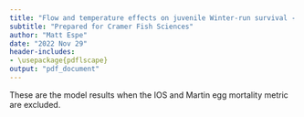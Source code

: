 ```yaml
---
title: "Flow and temperature effects on juvenile Winter-run survival - supplemental"
subtitle: "Prepared for Cramer Fish Sciences"
author: "Matt Espe"
date: "2022 Nov 29"
header-includes:
- \usepackage{pdflscape}
output: "pdf_document"
---
```


These are the model results when the IOS and Martin egg mortality
metric are excluded.

```{=latex}
% latex table generated in R 4.2.2 by xtable 1.8-4 package
% Tue Nov 29 14:10:43 2022
\begin{table}[ht]
\centering
\begin{tabular}{rrrrr}
  \hline
 & Estimate & Std. Error & t value & Pr($>$$|$t$|$) \\ 
  \hline
(Intercept) & 40.4851 & 21.8469 & 1.85 & 0.0803 \\ 
  Year & -0.0206 & 0.0109 & -1.89 & 0.0743 \\ 
  Eggs & -0.0000 & 0.0000 & -3.89 & 0.0011 \\ 
  ndays\_over53F & -0.0074 & 0.0028 & -2.61 & 0.0177 \\ 
  ndays\_over56F & -0.0216 & 0.0063 & -3.42 & 0.0031 \\ 
  Fry\_Low\_Flow\_Days & -0.0147 & 0.0043 & -3.44 & 0.0029 \\ 
   \hline
\end{tabular}
\end{table}
```

```{=latex}
% latex table generated in R 4.2.2 by xtable 1.8-4 package
% Tue Nov 29 14:11:38 2022
\begin{table}[ht]
\centering
\begin{tabular}{lrr}
  \hline
Predictor & R2 & Rank \\ 
  \hline
Year & 0.10 & 4.00 \\ 
  Eggs & 0.10 & 5.00 \\ 
  ndays\_over53F & 0.28 & 1.00 \\ 
  ndays\_over56F & 0.20 & 2.00 \\ 
  Fry\_Low\_Flow\_Days & 0.18 & 3.00 \\ 
   \hline
\end{tabular}
\end{table}
```


\newpage
```{=latex}
% latex table generated in R 4.2.2 by xtable 1.8-4 package
% Tue Nov 29 14:09:40 2022
\begin{landscape}
% latex table generated in R 4.2.2 by xtable 1.8-4 package
% Tue Nov 29 14:13:09 2022
\begin{table}[ht]
\centering
\begin{tabular}{|p{0.6\linewidth}|r|r|r|r|r|}
  \hline
Model & K & AICc & Delta AICc & AICc weight & log-Likelihood \\ 
  \hline
log(R/S) \~{} Year + Eggs + N days over 53F + N days over 56F + Fry Low Flow Days &   7 & 30.32 & 0.00 & 0.87 & -4.66 \\ 
   \hline
log(R/S) \~{} Year + Eggs + Flow (weighted) + N days over 53F + N days over 56F + Fry Low Flow Days &   8 & 34.35 & 4.03 & 0.12 & -4.38 \\ 
   \hline
log(R/S) \~{} Year + Eggs + Flow (weighted) + N days over 53F + N days over 56F + Fry Flow + Fry Low Flow Days &   9 & 38.68 & 8.36 & 0.01 & -3.91 \\ 
   \hline
log(R/S) \~{} Year + Eggs + Flow (weighted) + N days over 53F + N days over 56F + Spawn DO + Fry Flow + Fry Low Flow Days &  10 & 44.23 & 13.91 & 0.00 & -3.66 \\ 
   \hline
log(R/S) \~{} Year + Eggs + Flow (weighted) + N days over 53F + N days over 56F + Spawn DO + Spawn Flow + Fry Flow + Fry Low Flow Days &  11 & 51.30 & 20.98 & 0.00 & -3.65 \\ 
   \hline
log(R/S) \~{} Year + Eggs + Flow (weighted) + N days over 53F + N days over 56F + Spawn DO + Fry Temp + Spawn Flow + Fry Flow + Fry Low Flow Days &  12 & 59.66 & 29.34 & 0.00 & -3.65 \\ 
   \hline
log(R/S) \~{} Year + Eggs + Flow (weighted) + N days over 53F + N days over 56F + Spawn Turbidity + Spawn DO + Fry Temp + Spawn Flow + Fry Flow + Fry Low Flow Days &  13 & 69.70 & 39.38 & 0.00 & -3.65 \\ 
   \hline
\end{tabular}
\end{table}
\end{landscape}
```

